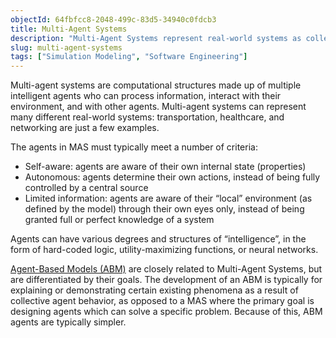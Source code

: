 ```yaml
---
objectId: 64fbfcc8-2048-499c-83d5-34940c0fdcb3
title: Multi-Agent Systems
description: "Multi-Agent Systems represent real-world systems as collections of intelligent agents."
slug: multi-agent-systems
tags: ["Simulation Modeling", "Software Engineering"]
---
```


Multi-agent systems are computational structures made up of multiple intelligent agents who can process information, interact with their environment, and with other agents. Multi-agent systems can represent many different real-world systems: transportation, healthcare, and networking are just a few examples.

The agents in MAS must typically meet a number of criteria:

- Self-aware: agents are aware of their own internal state (properties)
- Autonomous: agents determine their own actions, instead of being fully controlled by a central source
- Limited information: agents are aware of their “local” environment (as defined by the model) through their own eyes only, instead of being granted full or perfect knowledge of a system

Agents can have various degrees and structures of “intelligence”, in the form of hard-coded logic, utility-maximizing functions, or neural networks.

[Agent-Based Models (ABM)](/glossary/agent-based-modeling) are closely related to Multi-Agent Systems, but are differentiated by their goals. The development of an ABM is typically for explaining or demonstrating certain existing phenomena as a result of collective agent behavior, as opposed to a MAS where the primary goal is designing agents which can solve a specific problem. Because of this, ABM agents are typically simpler.
